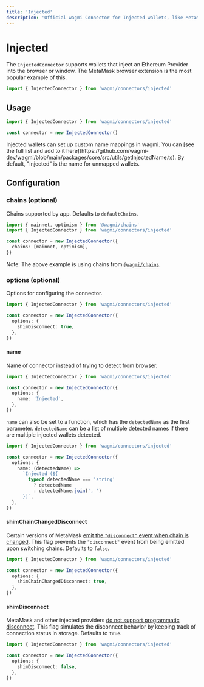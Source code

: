 ```yaml
---
title: 'Injected'
description: 'Official wagmi Connector for Injected wallets, like MetaMask.'
---
```



# Injected

The `InjectedConnector` supports wallets that inject an Ethereum Provider into the browser or window. The MetaMask browser extension is the most popular example of this.

```ts
import { InjectedConnector } from 'wagmi/connectors/injected'
```

## Usage

```ts
import { InjectedConnector } from 'wagmi/connectors/injected'

const connector = new InjectedConnector()
```

<Callout type="info">
  Injected wallets can set up custom name mappings in wagmi. You can [see the
  full list and add to it
  here](https://github.com/wagmi-dev/wagmi/blob/main/packages/core/src/utils/getInjectedName.ts).
  By default, "Injected" is the name for unmapped wallets.
</Callout>

## Configuration

### chains (optional)

Chains supported by app. Defaults to `defaultChains`.

```ts {5}
import { mainnet, optimism } from '@wagmi/chains'
import { InjectedConnector } from 'wagmi/connectors/injected'

const connector = new InjectedConnector({
  chains: [mainnet, optimism],
})
```

Note: The above example is using chains from [`@wagmi/chains`](/react/chains#wagmichains).

### options (optional)

Options for configuring the connector.

```ts {4-6}
import { InjectedConnector } from 'wagmi/connectors/injected'

const connector = new InjectedConnector({
  options: {
    shimDisconnect: true,
  },
})
```

#### name

Name of connector instead of trying to detect from browser.

```ts {5}
import { InjectedConnector } from 'wagmi/connectors/injected'

const connector = new InjectedConnector({
  options: {
    name: 'Injected',
  },
})
```

`name` can also be set to a function, which has the `detectedName` as the first parameter. `detectedName` can be a list of multiple detected names if there are multiple injected wallets detected.

```ts {5-10}
import { InjectedConnector } from 'wagmi/connectors/injected'

const connector = new InjectedConnector({
  options: {
    name: (detectedName) =>
      `Injected (${
        typeof detectedName === 'string'
          ? detectedName
          : detectedName.join(', ')
      })`,
  },
})
```

#### shimChainChangedDisconnect

Certain versions of MetaMask [emit the `"disconnect"` event when chain is changed](https://github.com/MetaMask/metamask-extension/issues/13375#issuecomment-1027663334). This flag prevents the `"disconnect"` event from being emitted upon switching chains. Defaults to `false`.

```ts {5}
import { InjectedConnector } from 'wagmi/connectors/injected'

const connector = new InjectedConnector({
  options: {
    shimChainChangedDisconnect: true,
  },
})
```

#### shimDisconnect

MetaMask and other injected providers [do not support programmatic disconnect](https://github.com/MetaMask/metamask-extension/issues/10353). This flag simulates the disconnect behavior by keeping track of connection status in storage. Defaults to `true`.

```ts {5}
import { InjectedConnector } from 'wagmi/connectors/injected'

const connector = new InjectedConnector({
  options: {
    shimDisconnect: false,
  },
})
```
